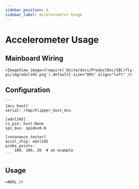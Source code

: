 ```yaml
---
sidebar_position: 6
sidebar_label: Accelerometer Usage
---
```



# Accelerometer Usage

## Mainboard Wiring

    <ImageView image={require('@site/docs/ProductDoc/SBC/fly-pi/img/adxl345.png').default} size="80%" align="left" />


## Configuration

    ```
    [mcu host]
    serial: /tmp/klipper_host_mcu

    [adxl345]
    cs_pin: host:None
    spi_bus: spidev0.0

    [resonance_tester]
    accel_chip: adxl345
    probe_points:
        100, 100, 20  # an example
    ```


## Usage

    <ADXL />